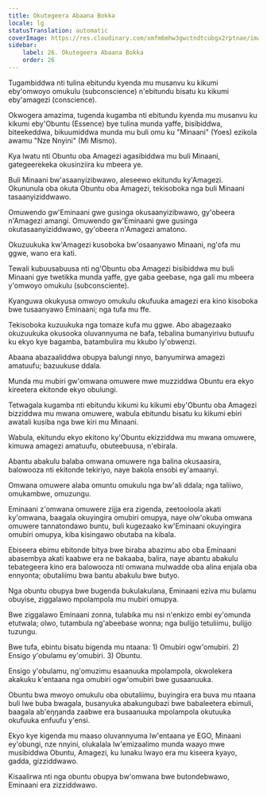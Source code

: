 ```yaml
---
title: Okutegeera Abaana Bokka
locale: lg
statusTranslation: automatic
coverImage: https://res.cloudinary.com/xmfm6mhw3gwctndtcubgx2rptnae/image/upload/v1740468922/small_cover_tratado_de_psicologia_revolucionaria_a4c0dca4e0.webp
sidebar:
    label: 26. Okutegeera Abaana Bokka
    order: 26
---
```

Tugambiddwa nti tulina ebitundu kyenda mu musanvu ku kikumi eby'omwoyo omukulu (subconscience) n'ebitundu bisatu ku kikumi eby'amagezi (conscience).

Okwogera amazima, tugenda kugamba nti ebitundu kyenda mu musanvu ku kikumi eby'Obuntu (Essence) bye tulina munda yaffe, bisibiddwa, biteekeddwa, bikuumiddwa munda mu buli omu ku "Minaani" (Yoes) ezikola awamu "Nze Nnyini" (Mi Mismo).

Kya lwatu nti Obuntu oba Amagezi agasibiddwa mu buli Minaani, gategeerekeka okusinziira ku mbeera ye.

Buli Minaani bw'asaanyizibwawo, aleseewo ekitundu ky'Amagezi. Okununula oba okuta Obuntu oba Amagezi, tekisoboka nga buli Minaani tasaanyiziddwawo.

Omuwendo gw'Eminaani gwe gusinga okusaanyizibwawo, gy'obeera n'Amagezi amangi. Omuwendo gw'Eminaani gwe gusinga okutasaanyiziddwawo, gy'obeera n'Amagezi amatono.

Okuzuukuka kw'Amagezi kusoboka bw'osaanyawo Minaani, ng'ofa mu ggwe, wano era kati.

Tewali kubuusabuusa nti ng'Obuntu oba Amagezi bisibiddwa mu buli Minaani gye twetikka munda yaffe, gye gaba geebase, nga gali mu mbeera y'omwoyo omukulu (subconsciente).

Kyanguwa okukyusa omwoyo omukulu okufuuka amagezi era kino kisoboka bwe tusaanyawo Eminaani; nga tufa mu ffe.

Tekisoboka kuzuukuka nga tomaze kufa mu ggwe. Abo abagezaako okuzuukuka okusooka oluvannyuma ne bafa, tebalina bumanyirivu butuufu ku ekyo kye bagamba, batambulira mu kkubo ly'obwenzi.

Abaana abazaaliddwa obupya balungi nnyo, banyumirwa amagezi amatuufu; bazuukuse ddala.

Munda mu mubiri gw'omwana omuwere mwe muzziddwa Obuntu era ekyo kireetera ekitonde ekyo obulungi.

Tetwagala kugamba nti ebitundu kikumi ku kikumi eby'Obuntu oba Amagezi bizziddwa mu mwana omuwere, wabula ebitundu bisatu ku kikumi ebiri awatali kusiba nga bwe kiri mu Minaani.

Wabula, ekitundu ekyo ekitono ky'Obuntu ekizziddwa mu mwana omuwere, kimuwa amagezi amatuufu, obuteebuusa, n'ebirala.

Abantu abakulu balaba omwana omuwere nga balina okusaasira, balowooza nti ekitonde tekiriyo, naye bakola ensobi ey'amaanyi.

Omwana omuwere alaba omuntu omukulu nga bw'ali ddala; nga taliiwo, omukambwe, omuzungu.

Eminaani z'omwana omuwere zijja era zigenda, zeetooloola akati ky'omwana, baagala okuyingira omubiri omupya, naye olw'okuba omwana omuwere tannatondawo buntu, buli kugezaako kw'Eminaani okuyingira omubiri omupya, kiba kisingawo obutaba na kibala.

Ebiseera ebimu ebitonde bitya bwe biraba abazimu abo oba Eminaani abasembya akati kaabwe era ne bakaaba, balira, naye abantu abakulu tebategeera kino era balowooza nti omwana mulwadde oba alina enjala oba ennyonta; obutaliimu bwa bantu abakulu bwe butyo.

Nga obuntu obupya bwe bugenda bukulakulana, Eminaani eziva mu bulamu obuyise, ziggalawo mpolampola mu mubiri omupya.

Bwe ziggalawo Eminaani zonna, tulabika mu nsi n'enkizo embi ey'omunda etutwala; olwo, tutambula ng'abeebase wonna; nga bulijjo tetuliimu, bulijjo tuzungu.

Bwe tufa, ebintu bisatu bigenda mu ntaana: 1) Omubiri ogw'omubiri. 2) Ensigo y'obulamu ey'omubiri. 3) Obuntu.

Ensigo y'obulamu, ng'omuzimu esaanuuka mpolampola, okwolekera akakuku k'entaana nga omubiri ogw'omubiri bwe gusaanuuka.

Obuntu bwa mwoyo omukulu oba obutaliimu, buyingira era buva mu ntaana buli lwe buba bwagala, busanyuka abakungubazi bwe babaleetera ebimuli, baagala ab'eŋŋanda zaabwe era busaanuuka mpolampola okutuuka okufuuka enfuufu y'ensi.

Ekyo kye kigenda mu maaso oluvannyuma lw'entaana ye EGO, Minaani ey'obungi, nze nnyini, olukalala lw'emizaalimo munda waayo mwe musibiddwa Obuntu, Amagezi, ku lunaku lwayo era mu kiseera kyayo, gadda, gizziddwawo.

Kisaalirwa nti nga obuntu obupya bw'omwana bwe butondebwawo, Eminaani era zizziddwawo.


